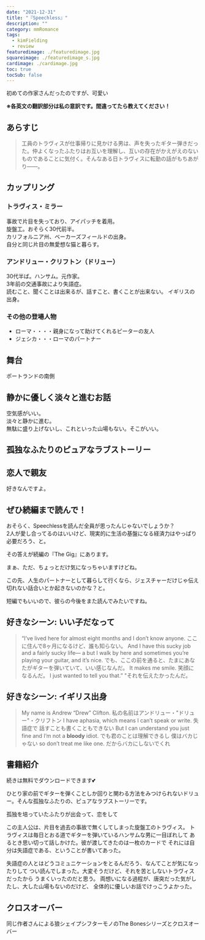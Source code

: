 ```yaml
---
date: "2021-12-31"
title: "『Speechless』"
description: ""
category: mmRomance
tags:
  - kimFielding
  - review
featuredimage: ./featuredimage.jpg
squareimage: ./featuredimage_s.jpg
cardimage: ./cardimage.jpg
toc: true
tocSub: false
---
```



初めての作家さんだったのですが、可愛い

**※各英文の翻訳部分は私の意訳です。間違ってたら教えてください！**

## あらすじ

<Blockquote srcBook="speechless" lang="jp">
工員のトラヴィスが仕事帰りに見かける男は、声を失ったギター弾きだった。仲よくなったふたりはお互いを理解し、互いの存在がかえがえのないものであることに気付く。そんなある日トラヴィスに転勤の話がもちあがり――。
</Blockquote>

## カップリング

### トラヴィス・ミラー

事故で片目を失っており、アイパッチを着用。  
旋盤工。おそらく30代前半。  
カリフォルニア州、ベーカーズフィールドの出身。  
自分と同じ片目の無愛想な猫と暮らす。

### アンドリュー・クリフトン（ドリュー）

30代半ば。ハンサム。元作家。  
3年前の交通事故により失語症。  
読むこと、聞くことは出来るが、話すこと、書くことが出来ない。
イギリスの出身。

### その他の登場人物

- ローマ・・・・親身になって助けてくれるピーターの友人
- ジェシカ・・・ローマのパートナー

## 舞台

ポートランドの南側

## 静かに優しく淡々と進むお話

空気感がいい。  
淡々と静かに進む。  
無駄に盛り上げないし、これといった山場もない。そこがいい。

## 孤独なふたりのピュアなラブストーリー

## 恋人で親友

好きなんですよ。

## ぜひ続編まで読んで！

おそらく、Speechlessを読んだ全員が思ったんじゃないでしょうか？  
2人が愛し合ってるのはいいけど、現実的に生活の基盤になる経済力はやっぱり必要だろう、と。

その答えが続編の『The Gig』にあります。

まぁ、ただ、ちょっとだけ気になっちゃいますけどね。

この先、人生のパートナーとして暮らして行くなら、ジェスチャーだけじゃ伝え切れない話合いとか起きないのかな？と。

短編でもいいので、彼らの今後をまた読んでみたいですね。

## 好きなシーン: いい子だなって

<Blockquote srcBook="speechless" lang="en" book>
“I’ve lived here for almost eight months and I don’t know anyone.
<span>ここに住んで8ヶ月になるけど、誰も知らない。</span>
And I have this sucky job and a fairly sucky life—
<span>a</span>
but I walk by here and sometimes you’re playing your guitar, and it’s nice.
<span>でも、ここの前を通ると、たまにあなたがギターを弾いていて、いい感じなんだ。</span>
It makes me smile.
<span>笑顔になるんだ。</span>
I just wanted to tell you that.”
<span>"それを伝えたかったんだ。</span>
</Blockquote>

## 好きなシーン: イギリス出身

<Blockquote srcBook="speechless" lang="en" book>
My name is Andrew “Drew” Clifton.
<span>私の名前はアンドリュー・"ドリュー"・クリフトン</span>
I have aphasia, which means I can’t speak or write.
<span>失語症で 話すことも書くこともできない</span>
But I can understand you just fine and I’m not a <strong>bloody</strong> idiot.
<span> でも君のことは理解できるし 僕はバカじゃない</span>
so don’t treat me like one.
<span>だからバカにしないでくれ</span>
</Blockquote>



## 書籍紹介

<Amazon book="speechless" />

続きは無料でダウンロードできます💕

<Amazon book="theGig" />



ひとり家の前でギターを弾くことしか回りと関わる方法をみつけられないドリュー。そんな孤独なふたりの、ピュアなラブストーリーです。


孤独を培っていたふたりが出会って、恋をして

この主人公は、片目を過去の事故で無くしてしまった旋盤工のトラヴィス。
トラヴィスは毎日とおる道でギターを弾いているハンサムな男に一目ぼれして
あるとき思い切って話しかけた。彼が渡してきたのは一枚のカードで
それには自分は失語症である、ということが書いてあった。

失語症の人とはどうコミュニケーションをとるんだろう、なんてことが気になったりして
つい読んでしまった。大変そうだけど、それを苦としないトラヴィスだったから
うまくいったのだと思う。
両想いになる過程が、唐突だった気がしたし、大した山場もないのだけど、
全体的に優しいお話でけっこうよかった。

## クロスオーバー

同じ作者さんによる狼シェイプシフターモノのThe Bonesシリーズとクロスオーバー

<Amazon
  asin="B007W4NO8W"
  title="Good Bones (The Bones #1)"
  author="Kim Fielding"
  url="https://www.amazon.co.jp/dp/B007W4NO8W?tag=muchimemo-22"
/>
